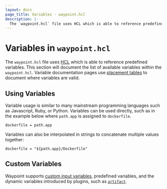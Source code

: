```yaml
---
layout: docs
page_title: Variables - waypoint.hcl
description: |-
  The `waypoint.hcl` file uses HCL which is able to reference predefined variables. This section documents the list of available variables within the `waypoint.hcl`.
---
```


# Variables in `waypoint.hcl`

The `waypoint.hcl` file uses [HCL](https://github.com/hashicorp/hcl) which
is able to reference predefined variables. This section will document the
list of available variables within the `waypoint.hcl`. Variable documentation
pages use [placement tables](/docs/waypoint-hcl#placement-tables)
to document where variables are valid.

## Using Variables

Variable usage is similar to many mainstream programming languages such
as Javascript, Ruby, or Python. Variables can be used directly, such as
in the example below where `path.app` is assigned to `dockerfile`.

```hcl
dockerfile = path.app
```

Variables can also be interpolated in strings to concatenate multiple
values together:

```hcl
dockerfile = "${path.app}/Dockerfile"
```

## Custom Variables

Waypoint supports [custom input variables](variables/input), predefined
variables, and the dynamic variables introduced by plugins, such as
[`artifact`](variables/artifact).
